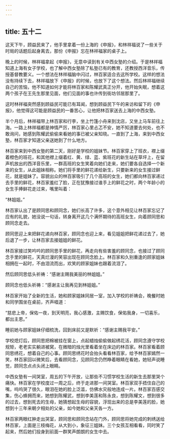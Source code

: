 ```yaml
---
---
---
```

title: 五十二
---



这天下午，顾益民来了，他手里拿着一份上海的《申报》，和林祥福说了一些关于时局的话题后起身离去，那份《申报》忘在林祥福家的桌子上。

晚上的时候，林祥福拿起《申报》，无意中读到有关中西女塾的介绍。于是林祥福知道上海有女子学校，也了解中西女塾除了私塾已有的教育，还教授西洋音乐，传授基督教要义。一个想法在林祥福脑中闪过，林百家适合去这所学校。这样的想法没有持续下去，林祥福放下《申报》的时候，也放下了这个想法。然后林祥福继续自己的苦恼，他不知道如何才能将林百家和陈耀武真正分开，他开始失眠，想着这两个孩子在王先生那里见面，他们见面的事也许传到街坊邻居那里了。

这时林祥福突然感到顾益民可能已有耳闻，想到顾益民下午的来访和留下的《申报》，他觉得这可能是顾益民的一番苦心，让他把林百家送去上海的中西女塾。

半个月后，林祥福带上林百家和行李，坐上竹篷小舟来到沈店，又坐上马车前往上海。一路上林祥福都是神情严厉，林百家心里忐忑不安，她不知道要去何处，也不敢询问，她感到陈耀武偷偷来看她的事已被父亲知晓。一直到了上海，来到中西女塾，林百家才知道父亲送她到了什么地方。

林百家来到中西女塾的第二天，刚好是学校的姐妹节。林百家穿上了班衣，襟上缀着橙色的班花，和其他襟上缀着红、黄、绿、蓝、紫班花的新生站在草坪上，在留声机放出的西洋音乐里，一群高班的女生笑着向她们走来，她们要各自选择一个新来的女生，从此姐妹相称。她们将手里的鲜花递给新生，只要新来的女生接过鲜花，就是姐妹了。容貌出众的林百家吸引了几个高班的女生，她们都向林百家递过去手里的鲜花，林百家羞红了脸，正在犹豫接过谁手上的鲜花之时，两个年龄小的女生手捧鲜花走过来，嘴里叫着：

“林姐姐。”

林百家认出了是顾同思和顾同念，她们长高了许多，这个意外相见让林百家忘记了应有的礼貌，她没说一句话，转身离开这几个满怀期待的高班女生，向着顾同思和顾同念走去。

顾同思迎上来把鲜花递向林百家，顾同念也迎上来，看见姐姐把鲜花递过去了，她后退了一步，让林百家去接姐姐的鲜花。

林百家接过笑吟吟的顾同思手里的鲜花，再走向有些害羞的顾同念，也接过了顾同念手里的鲜花，天真烂漫的笑容出现在顾同念脸上。林百家和久别重逢的顾家姐妹相拥在一起时，不由泪流而出，欢笑的顾家姐妹也跟着流泪了。

然后顾同思低头祈祷：“感谢主赐我美丽的林姐姐。”

顾同念也低头祈祷：“感谢主让我再见到林姐姐。”

林百家开始了全新的生活，她和顾家姐妹同居一室，加入学校的祈祷会，晚餐时她和同学围坐在桌前，齐声唱道：

“慈悲上帝，保佑一夜，到天明亮，我心感激，主赐饮食，保佑我身，一切喜乐，都出主恩。”

睡前她与顾家姐妹仔细梳洗，回到床前又是默祈：“感谢主赐我平安。”

学校熄灯后，顾同思把棉被挂在窗上，点起蜡烛偷偷做起绣花活，顾同念遵守学校规矩，老老实实躺进被窝，在微暗的烛光里看着坐在床边的林百家。林百家看着顾同思绣花，想着自己的心事。顾同思绣花时会抬头看看林百家，给予林百家嫣然一笑，林百家回以微笑后，去看顾同念，见顾同念仍然睁着眼睛在看她，她轻声说睡觉，顾同念点点头闭上眼睛。

中西女塾有一间哭室，周五的下午开放，让那些不习惯学校生活的新生去那里哭个痛快。林百家在学校度过一周之后，终于走进那一间哭室。林百家双手捂住自己的嘴，呜呜哭了很久，眼泪在她的脸上泛滥，仿佛水灾般地连成一片。林百家百感交集，伤心蜂拥而来，她想到陈耀武，想到李美莲和陈永良，想到陈耀文，想到很多的过去，想到死去的生母，她猜想起生母的容貌，浮现出来的总是李美莲的脸，她想到十三年来朝夕相处的父亲，如今她和父亲天各一方。

林百家两眼红肿走出哭室，顾同思和顾同念站在门外，顾同思将她完成的刺绣送给林百家，上面是三枝梅花，从大到小，象征三姐妹。三个女孩互相看看，同时笑了起来，然后她们投身到前面一群笑声朗朗的女生中去。